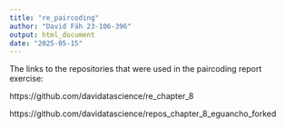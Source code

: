 ```yaml
---
title: "re_paircoding"
author: "David Fäh 23-106-396"
output: html_document
date: "2025-05-15"
---
```


The links to the repositories that were used in the paircoding report exercise:

https://github.com/davidatascience/re_chapter_8

https://github.com/davidatascience/repos_chapter_8_eguancho_forked